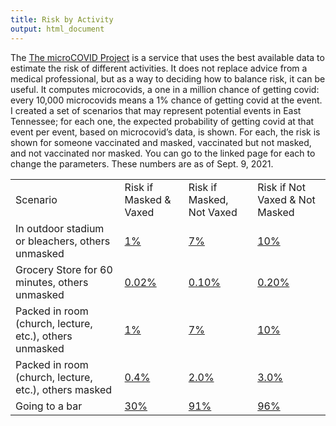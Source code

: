 ```yaml
---
title: Risk by Activity
output: html_document
---
```


The [The microCOVID Project](https://microcovid.org/) is a service that uses the best available data to estimate the risk of different activities. It does not replace advice from a medical professional, but as a way to deciding how to balance risk, it can be useful. It computes microcovids, a one in a million chance of getting covid: every 10,000 microcovids means a 1% chance of getting covid at the event. I created a set of scenarios that may represent potential events in East Tennessee; for each one, the expected probability of getting covid at that event per event, based on microcovid's data, is shown. For each, the risk is shown for someone vaccinated and masked, vaccinated but not masked, and not vaccinated nor masked. You can go to the linked page for each to change the parameters. These numbers are as of Sept. 9, 2021.

<table>
<tr><td> Scenario </td><td> Risk if Masked & Vaxed </td><td> Risk if Masked, Not Vaxed </td><td> Risk if Not Vaxed & Not Masked </td></tr>
<tr><td> In outdoor stadium or bleachers, others unmasked </td><td> [1%](https://www.microcovid.org/?distance=normal&duration=180&interaction=oneTime&personCount=15&riskProfile=bars&scenarioName=custom&setting=outdoor&subLocation=US_47093&theirMask=none&topLocation=US_47&voice=normal&yourMask=basic&yourVaccineDoses=2&yourVaccineType=pfizer) </td><td> [7%](https://www.microcovid.org/?distance=normal&duration=180&interaction=oneTime&personCount=15&riskProfile=bars&scenarioName=custom&setting=outdoor&subLocation=US_47093&theirMask=none&topLocation=US_47&voice=normal&yourMask=basic) </td><td> [10%](https://www.microcovid.org/?distance=normal&duration=180&interaction=oneTime&personCount=15&riskProfile=bars&scenarioName=custom&setting=outdoor&subLocation=US_47093&theirMask=none&topLocation=US_47&voice=normal&yourMask=none) </td></tr>
<tr><td> Grocery Store for 60 minutes, others unmasked </td><td> [0.02%](https://www.microcovid.org/?distance=sixFt&duration=60&interaction=oneTime&personCount=5&riskProfile=average&scenarioName=60minShopping&setting=indoor&subLocation=US_47093&theirMask=none&topLocation=US_47&voice=silent&yourMask=basic&yourVaccineDoses=2&yourVaccineType=pfizer) </td><td> [0.10%](https://www.microcovid.org/?distance=sixFt&duration=60&interaction=oneTime&personCount=5&riskProfile=average&scenarioName=60minShopping&setting=indoor&subLocation=US_47093&theirMask=none&topLocation=US_47&voice=silent&yourMask=basic) </td><td> [0.20%](https://www.microcovid.org/?distance=sixFt&duration=60&interaction=oneTime&personCount=5&riskProfile=average&scenarioName=60minShopping&setting=indoor&subLocation=US_47093&theirMask=none&topLocation=US_47&voice=silent&yourMask=none) </td></tr>
<tr><td> Packed in room (church, lecture, etc.), others unmasked  </td><td> [1%](https://www.microcovid.org/?distance=close&duration=60&interaction=oneTime&personCount=15&riskProfile=average&scenarioName=custom&setting=indoor&subLocation=US_47093&theirMask=none&topLocation=US_47&voice=normal&yourMask=basic&yourVaccineDoses=2&yourVaccineType=pfizer) </td><td> [7%](https://www.microcovid.org/?distance=close&duration=60&interaction=oneTime&personCount=15&riskProfile=average&scenarioName=custom&setting=indoor&subLocation=US_47093&theirMask=none&topLocation=US_47&voice=normal&yourMask=basic) </td><td> [10%](https://www.microcovid.org/?distance=close&duration=60&interaction=oneTime&personCount=15&riskProfile=average&scenarioName=custom&setting=indoor&subLocation=US_47093&theirMask=none&topLocation=US_47&voice=normal&yourMask=none) </td></tr>
<tr><td> Packed in room (church, lecture, etc.), others masked  </td><td> [0.4%](https://www.microcovid.org/?distance=close&duration=60&interaction=oneTime&personCount=15&riskProfile=average&scenarioName=custom&setting=indoor&subLocation=US_47093&theirMask=basic&topLocation=US_47&voice=normal&yourMask=basic&yourVaccineDoses=2&yourVaccineType=pfizer) </td><td> [2.0%](https://www.microcovid.org/?distance=close&duration=60&interaction=oneTime&personCount=15&riskProfile=average&scenarioName=custom&setting=indoor&subLocation=US_47093&theirMask=basic&topLocation=US_47&voice=normal&yourMask=basic) </td><td> [3.0%](https://www.microcovid.org/?distance=close&duration=60&interaction=oneTime&personCount=15&riskProfile=average&scenarioName=custom&setting=indoor&subLocation=US_47093&theirMask=basic&topLocation=US_47&voice=normal&yourMask=none) </td></tr>
<tr><td> Going to a bar </td><td> [30%](https://www.microcovid.org/?distance=sixFt&duration=120&interaction=oneTime&personCount=15&riskProfile=bars&scenarioName=bar&setting=indoor&subLocation=US_47093&theirMask=none&topLocation=US_47&voice=loud&yourMask=basic&yourVaccineDoses=2&yourVaccineType=pfizer) </td><td> [91%](https://www.microcovid.org/?distance=sixFt&duration=120&interaction=oneTime&personCount=15&riskProfile=bars&scenarioName=bar&setting=indoor&subLocation=US_47093&theirMask=none&topLocation=US_47&voice=loud&yourMask=basic&yourVaccineDoses=2) </td><td> [96%](https://www.microcovid.org/?distance=sixFt&duration=120&interaction=oneTime&personCount=15&riskProfile=bars&scenarioName=bar&setting=indoor&subLocation=US_47093&theirMask=none&topLocation=US_47&voice=loud&yourMask=none&yourVaccineDoses=2) </td></tr>
</table>